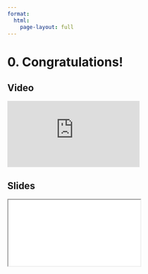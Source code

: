 ```yaml
---
format:
  html:
    page-layout: full
---
```


# 0. Congratulations!

::: {.panel-tabset .nav-pills}

## Video

<iframe
    class="video"
    src="https://www.youtube.com/embed/ELIEplv266Y" 
    title="Module 9 Video - Congratulations!"
    frameborder="0"
    allow="accelerometer; autoplay; clipboard-write; encrypted-media; gyroscope; picture-in-picture"
    allowfullscreen
></iframe>

## Slides

<iframe
    class="slide-deck"
    src="slides/module9_00.html"
></iframe>

:::
